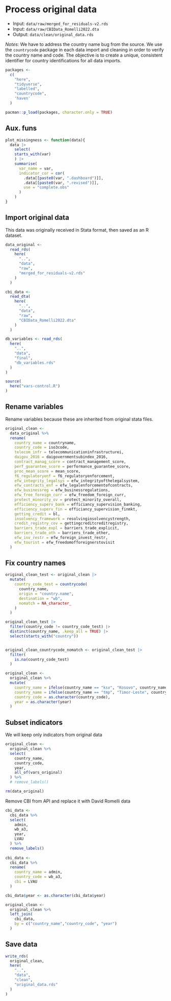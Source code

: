 # Process original data

- Input: `data/raw/merged_for_residuals-v2.rds`
- Input: `data/raw/CBIData_Romelli2022.dta`
- Output: `data/clean/original_data.rds`

*Notes*: We have to address the country name bug from the source. We use the `countrycode` package in each data import and cleaning in order to verify the country name and code. The objective is to create a unique, consistent identifier for country identifications for all data imports.

```r
packages <-
  c(
    "here",
    "tidyverse",
    "labelled",
    "countrycode",
    'haven'
  )

pacman::p_load(packages, character.only = TRUE)
```

## Aux. funs

```r
plot_missingness <- function(data){
  data |> 
    select(
    starts_with(var)
    ) |> 
    summarise(
      var_name = var,
      indicator_cor = cor(
        .data[[paste0(var, ".dashboard")]],
        .data[[paste0(var, ".revised")]],
        use = "complete.obs"
      )
    )
}
```

## Import original data

This data was originally received in Stata format, then saved as an R dataset.

```r
data_original <-
  read_rds(
    here(
      "..",
      "data",
      "raw",
      "merged_for_residuals-v2.rds"
    )
  )


```


```r
cbi_data <-
  read_dta(
    here(
      "..",
      "data",
      "raw",
      "CBIData_Romelli2022.dta"
    )
  )

db_variables <- read_rds(
  here(
    "..",
    "data",
    "final",
    "db_variables.rds"
  )
)

source(
  here("vars-control.R")
)
```

## Rename variables

Rename variables because these are inherited from original stata files.

```r
original_clean <-
  data_original %>%
  rename(
    country_name = countryname,
    country_code = iso3code,
    telecom_infr = telecommunicationinfrastructurei,
    daigov_2016 = daigovernmentsubindex_2016,
    contract_manag_score = contract_management_score,
    perf_guarantee_score = performance_guarantee_score,
    proc_mean_score = mean_score,
    f6_regulatoryenf = f6_regulatoryenforcement,
    efw_integrity_legalsys = efw_integrityofthelegalsystem,
    efw_contracts_enf = efw_legalenforcementofcontracts,
    efw_businessreg = efw_businessregulations,
    efw_free_foreign_curr = efw_freedom_foreign_curr,
    protect_minority_ov = protect_minority_overall,
    efficiency_superv_bank = efficiancy_supervision_banking,
    efficiency_superv_fin = efficiancy_supervision_finmkt,
    getting_credit = bl,
    insolvency_framework = resolvinginsolvencystrength,
    credit_registry_cov = gettingcreditcreditregistry,
    barriers_trade_expl = barriers_trade_explicit,
    barriers_trade_oth = barriers_trade_other,
    efw_inv_restr = efw_foreign_invest_restr,
    efw_tourist = efw_freedomofforeignerstovisit
  )
```

## Fix country names

```r
original_clean_test <- original_clean |> 
  mutate(
    country_code_test = countrycode(
      country_name, 
      origin = "country.name", 
      destination = "wb",
      nomatch = NA_character_
    )
  )

original_clean_test |> 
  filter(country_code != country_code_test) |> 
  distinct(country_name, .keep_all = TRUE) |> 
  select(starts_with("country"))


original_clean_countrycode_nomatch <- original_clean_test |> 
  filter(
    is.na(country_code_test)
  )

original_clean <-
  original_clean %>%
  mutate(
    country_name = ifelse(country_name == "ksv", "Kosovo", country_name),
    country_name = ifelse(country_name == "tmp", "Timor-Leste", country_name),
    country_code = as.character(country_code),
    year = as.character(year)
  )
```

## Subset indicators

We will keep only indicators from original data

```r
original_clean <-
  original_clean %>%
  select(
    country_name,
    country_code,
    year,
    all_of(vars_original)
  ) %>%
  # remove_labels()

rm(data_original)
```

Remove CBI from API and replace it with David Romelli data
```r

cbi_data <-
  cbi_data %>%
  select(
    admin,
    wb_a3,
    year,
    LVAU
  ) %>%
  remove_labels()
  
cbi_data <-
  cbi_data %>%
  rename(
    country_name = admin,
    country_code = wb_a3,
    cbi = LVAU
  )

cbi_data$year <- as.character(cbi_data$year)

original_clean <-
  original_clean %>%
  left_join(
    cbi_data,
    by = c("country_name","country_code", "year")
  )
```

## Save data

```r
write_rds(
  original_clean,
  here(
    "..",
    "data",
    "clean",
    "original_data.rds"
  )
)
```
